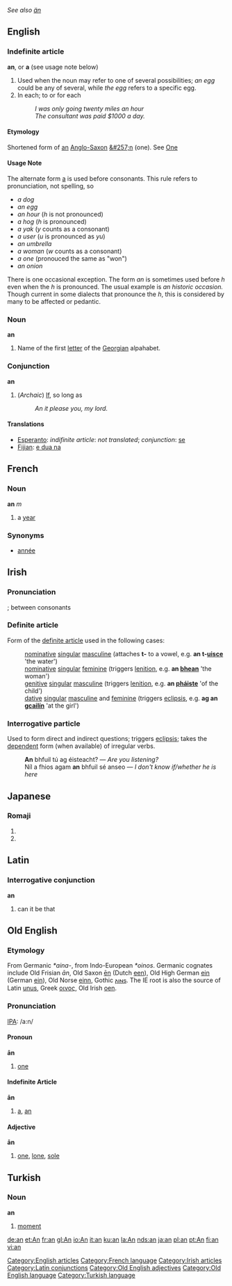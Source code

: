 ''See also [[än]]''
==English==

{{rank|one|so|me|41|an|we|who|said}}

===Indefinite article===
'''an''', or '''a''' (see usage note below)

# Used when the noun may refer to one of several possibilities; ''an egg'' could be any of several, while ''the egg'' refers to a specific egg.
# In each; to or for each
#: ''I was only going twenty miles an hour''
#: ''The consultant was paid $1000 a day.''

====Etymology====
Shortened form of [[an]] [[Anglo-Saxon]] [[&#257;n]] (one). See [[One]]
<!-- Second sense may have this etymology (?):
Derived from the preposition meaning "on"
-->

====Usage Note====

The alternate form [[a]] is used before consonants.  This rule refers to pronunciation, not spelling, so

* ''a dog''
* ''an egg''
* ''an hour'' (''h'' is not pronounced)
* ''a hog'' (''h'' is pronounced)
* ''a yak'' (''y'' counts as a consonant)
* ''a user'' (''u'' is pronounced as ''yu'')
* ''an umbrella''
* ''a woman'' (''w'' counts as a consonant)
* ''a one'' (pronouced the same as "won")
* ''an onion''

There is one occasional exception.  The form ''an'' is sometimes used before ''h'' even when the ''h'' is pronounced.  The usual example is ''an historic occasion.''  Though current in some dialects that pronounce the ''h'', this is considered by many to be affected or pedantic.

===Noun===
'''an'''

#Name of the first [[letter]] of the [[Georgian]] alpahabet.

===Conjunction===
'''an'''

# (''Archaic'') [[If]], so long as
#: ''An it please you, my lord.''

====Translations====
*[[Esperanto]]: ''indifinite article'': ''not translated''; ''conjunction'': [[se]]
*[[Fijian]]: [[e dua na]]

[[Category:English articles]]

==French==
===Noun===
'''an''' ''m''

# a [[year]]

===Synonyms===
*[[année]]

[[Category:French language]]

==Irish==
===Pronunciation===
{{IPA|[ən]}}; between consonants {{IPA|[ə]}}

===Definite article===
Form of the [[definite article]] used in the following cases:
:[[nominative]] [[singular]] [[masculine]] (attaches '''t-''' to a vowel, e.g. '''an t-[[uisce]]''' 'the water')
:[[nominative]] [[singular]] [[feminine]] (triggers [[lenition]], e.g. '''an [[bean#Irish|bhean]]''' 'the woman')
:[[genitive]] [[singular]] [[masculine]] (triggers [[lenition]], e.g. '''an [[páiste|pháiste]]''' 'of the child')
:[[dative]] [[singular]] [[masculine]] and [[feminine]] (triggers [[eclipsis]], e.g. '''ag an [[cailín|gcailín]]''' 'at the girl')

===Interrogative particle===
Used to form direct and indirect questions; triggers [[eclipsis]]; takes the [[dependent]] form (when available) of irregular verbs.
:'''An''' bhfuil tú ag éisteacht? &mdash; ''Are you listening?''
:Níl a fhios agam '''an''' bhfuil sé anseo &mdash; ''I don't know if/whether he is here''

[[Category:Irish articles]]

==Japanese==
===Romaji===
{{romaji|あん}}
# {{japdef|案|[[plan]], [[scheme]]}}
# {{japdef|餡|[[bean paste]]}}

==Latin==
===Interrogative conjunction===
'''an'''
# can it be that

[[Category:Latin conjunctions]]

==Old English==
===Etymology===
From Germanic ''*aina-'', from Indo-European ''*oinos''.  Germanic cognates include Old Frisian ''ān'', Old Saxon [[en|ēn]] (Dutch [[een]]), Old High German [[ein]] (German [[ein]]), Old Norse [[einn]], Gothic [[𐌰𐌹𐌽𐍃]].  The IE root is also the source of Latin [[unus]], Greek [[οινος]], Old Irish [[oen]].

===Pronunciation===
[[IPA]]: /a:n/

====Pronoun====
'''ān'''
# [[one]]

====Indefinite Article====
'''ān'''
# [[a]], [[an]]

====Adjective====
'''ān'''
# [[one]], [[lone]], [[sole]]

[[Category:Old English adjectives]]
[[Category:Old English language]]

==Turkish==

===Noun===
'''an'''

#[[moment]]

[[Category:Turkish language]]

[[de:an]]
[[et:An]]
[[fr:an]]
[[gl:An]]
[[io:An]]
[[it:an]]
[[ku:an]]
[[la:An]]
[[nds:an]]
[[ja:an]]
[[pl:an]]
[[pt:An]]
[[fi:an]]
[[vi:an]]